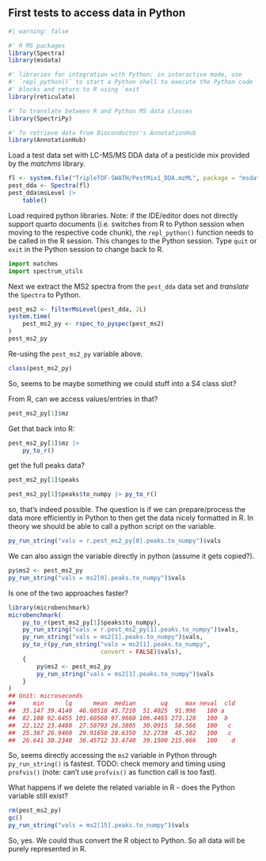 ## First tests to access data in Python


```r
#| warning: false

#' R MS packages
library(Spectra)
library(msdata)

#' libraries for integration with Python; in interactive mode, use
#' `repl_python()` to start a Python shell to execute the Python code
#' blocks and return to R using `exit`
library(reticulate)

#' To translate between R and Python MS data classes
library(SpectriPy)

#' To retrieve data from Bioconductor's AnnotationHub
library(AnnotationHub)
```

Load a test data set with LC-MS/MS DDA data of a pesticide mix provided by the
*matchms* library.

```r
fl <- system.file("TripleTOF-SWATH/PestMix1_DDA.mzML", package = "msdata")
pest_dda <- Spectra(fl)
pest_dda$msLevel |>
    table()
```

Load required python libraries. Note: if the IDE/editor does not directly
support quarto documents (i.e. switches from R to Python session when moving to
the respective code chunk), the `repl_python()` function needs to be called in
the R session. This changes to the Python session. Type `quit` or `exit` in the
Python session to change back to R.

```python
import matchms
import spectrum_utils
```

Next we extract the MS2 spectra from the `pest_dda` data set and *translate* the
`Spectra` to Python.

```r
pest_ms2 <- filterMsLevel(pest_dda, 2L)
system.time(
    pest_ms2_py <- rspec_to_pyspec(pest_ms2)
)
pest_ms2_py
```

Re-using the `pest_ms2_py` variable above.

```r
class(pest_ms2_py)
```

So, seems to be maybe something we could stuff into a S4 class slot?

From R, can we access values/entries in that?

```r
pest_ms2_py[1]$mz
```

Get that back into R:

```r
pest_ms2_py[1]$mz |>
    py_to_r()
```

get the full peaks data?

```r
pest_ms2_py[1]$peaks
```

```r
pest_ms2_py[1]$peaks$to_numpy |> py_to_r()
```

so, that's indeed possible. The question is if we can prepare/process the data
more efficiently in Python to then get the data nicely formatted in R. In theory
we should be able to call a python script on the variable.

```r
py_run_string("vals = r.pest_ms2_py[0].peaks.to_numpy")$vals
```

We can also assign the variable directly in python (assume it gets copied?).

```r
py$ms2 <- pest_ms2_py
py_run_string("vals = ms2[0].peaks.to_numpy")$vals
```

Is one of the two approaches faster?

```r
library(microbenchmark)
microbenchmark(
    py_to_r(pest_ms2_py[1]$peaks$to_numpy),
    py_run_string("vals = r.pest_ms2_py[1].peaks.to_numpy")$vals,
    py_run_string("vals = ms2[1].peaks.to_numpy")$vals,
    py_to_r(py_run_string("vals = ms2[1].peaks.to_numpy",
                          convert = FALSE)$vals),
    {
        py$ms2 <- pest_ms2_py
        py_run_string("vals = ms2[1].peaks.to_numpy")$vals
    }
)
## Unit: microseconds
##     min      lq      mean  median       uq     max neval  cld
##  35.147 39.4140  46.60518 45.7210  51.4025  91.996   100 a
##  82.108 92.6455 101.60560 97.9660 106.4465 273.128   100  b
##  22.122 23.4480  27.58793 26.3805  30.0915  58.566   100   c
##  25.367 26.9460  29.91650 28.6350  32.2730  45.102   100   c
##  26.641 30.2340  36.45712 33.4740  39.1500 215.666   100    d

```

So, seems directly accessing the `ms2` variable in Python through
`py_run_string()` is fastest. TODO: check memory and timing using `profvis()`
(note: can't use `profvis()` as function call is too fast).

What happens if we delete the related variable in R - does the Python variable
still exist?

```r
rm(pest_ms2_py)
gc()
py_run_string("vals = ms2[15].peaks.to_numpy")$vals
```

So, yes. We could thus convert the R object to Python. So all data will be
purely represented in R.
